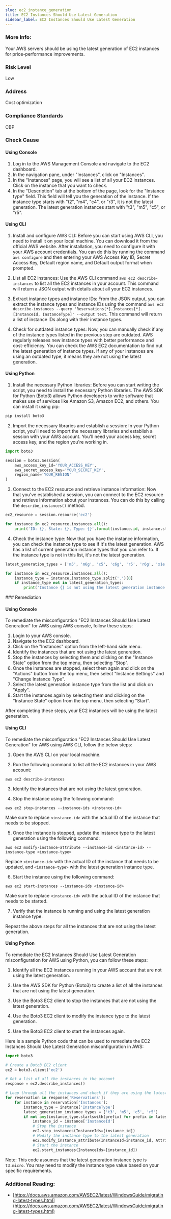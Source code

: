 ```yaml
---
slug: ec2_instance_generation
title: EC2 Instances Should Use Latest Generation
sidebar_label: EC2 Instances Should Use Latest Generation
---
```


### More Info:

Your AWS servers should be using the latest generation of EC2 instances for price-performance improvements.

### Risk Level

Low

### Address

Cost optimization

### Compliance Standards

CBP



<Tabs><Tab title='Cause'>
### Check Cause

#### Using Console

1. Log in to the AWS Management Console and navigate to the EC2 dashboard.
2. In the navigation pane, under "Instances", click on "Instances".
3. In the "Instances" page, you will see a list of all your EC2 instances. Click on the instance that you want to check.
4. In the "Description" tab at the bottom of the page, look for the "Instance type" field. This field will tell you the generation of the instance. If the instance type starts with "t2", "m4", "c4", or "r3", it is not the latest generation. The latest generation instances start with "t3", "m5", "c5", or "r5".

#### Using CLI

1. Install and configure AWS CLI: Before you can start using AWS CLI, you need to install it on your local machine. You can download it from the official AWS website. After installation, you need to configure it with your AWS account credentials. You can do this by running the command `aws configure` and then entering your AWS Access Key ID, Secret Access Key, Default region name, and Default output format when prompted.

2. List all EC2 instances: Use the AWS CLI command `aws ec2 describe-instances` to list all the EC2 instances in your account. This command will return a JSON output with details about all your EC2 instances.

3. Extract instance types and instance IDs: From the JSON output, you can extract the instance types and instance IDs using the command `aws ec2 describe-instances --query 'Reservations[*].Instances[*].[InstanceId, InstanceType]' --output text`. This command will return a list of instance IDs along with their instance types.

4. Check for outdated instance types: Now, you can manually check if any of the instance types listed in the previous step are outdated. AWS regularly releases new instance types with better performance and cost-efficiency. You can check the AWS EC2 documentation to find out the latest generation of instance types. If any of your instances are using an outdated type, it means they are not using the latest generation.

#### Using Python

1. Install the necessary Python libraries: Before you can start writing the script, you need to install the necessary Python libraries. The AWS SDK for Python (Boto3) allows Python developers to write software that makes use of services like Amazon S3, Amazon EC2, and others. You can install it using pip:

```python
pip install boto3
```

2. Import the necessary libraries and establish a session: In your Python script, you'll need to import the necessary libraries and establish a session with your AWS account. You'll need your access key, secret access key, and the region you're working in.

```python
import boto3

session = boto3.Session(
    aws_access_key_id='YOUR_ACCESS_KEY',
    aws_secret_access_key='YOUR_SECRET_KEY',
    region_name='YOUR_REGION'
)
```

3. Connect to the EC2 resource and retrieve instance information: Now that you've established a session, you can connect to the EC2 resource and retrieve information about your instances. You can do this by calling the `describe_instances()` method.

```python
ec2_resource = session.resource('ec2')

for instance in ec2_resource.instances.all():
    print('ID: {}, State: {}, Type: {}'.format(instance.id, instance.state, instance.instance_type))
```

4. Check the instance type: Now that you have the instance information, you can check the instance type to see if it's the latest generation. AWS has a list of current generation instance types that you can refer to. If the instance type is not in this list, it's not the latest generation.

```python
latest_generation_types = ['m5', 'm6g', 'c5', 'c6g', 'r5', 'r6g', 'x1e', 'z1d', 'a1', 't3', 't4g']

for instance in ec2_resource.instances.all():
    instance_type = instance.instance_type.split('.')[0]
    if instance_type not in latest_generation_types:
        print('Instance {} is not using the latest generation instance type.'.format(instance.id))
```

</Tab>


<Tab title='Remediation'>
### Remediation

#### Using Console

To remediate the misconfiguration "EC2 Instances Should Use Latest Generation" for AWS using AWS console, follow these steps:

1. Login to your AWS console.
2. Navigate to the EC2 dashboard.
3. Click on the "Instances" option from the left-hand side menu.
4. Identify the instances that are not using the latest generation.
5. Stop the instances by selecting them and clicking on the "Instance State" option from the top menu, then selecting "Stop".
6. Once the instances are stopped, select them again and click on the "Actions" button from the top menu, then select "Instance Settings" and "Change Instance Type".
7. Select the latest generation instance type from the list and click on "Apply".
8. Start the instances again by selecting them and clicking on the "Instance State" option from the top menu, then selecting "Start".

After completing these steps, your EC2 instances will be using the latest generation.

#### Using CLI

To remediate the misconfiguration "EC2 Instances Should Use Latest Generation" for AWS using AWS CLI, follow the below steps:

1. Open the AWS CLI on your local machine.

2. Run the following command to list all the EC2 instances in your AWS account:

```
aws ec2 describe-instances
```

3. Identify the instances that are not using the latest generation.

4. Stop the instance using the following command:

```
aws ec2 stop-instances --instance-ids <instance-id>
```

Make sure to replace `<instance-id>` with the actual ID of the instance that needs to be stopped.

5. Once the instance is stopped, update the instance type to the latest generation using the following command:

```
aws ec2 modify-instance-attribute --instance-id <instance-id> --instance-type <instance-type>
```

Replace `<instance-id>` with the actual ID of the instance that needs to be updated, and `<instance-type>` with the latest generation instance type.

6. Start the instance using the following command:

```
aws ec2 start-instances --instance-ids <instance-id>
```

Make sure to replace `<instance-id>` with the actual ID of the instance that needs to be started.

7. Verify that the instance is running and using the latest generation instance type.

Repeat the above steps for all the instances that are not using the latest generation.

#### Using Python

To remediate the EC2 Instances Should Use Latest Generation misconfiguration for AWS using Python, you can follow these steps:

1. Identify all the EC2 instances running in your AWS account that are not using the latest generation.

2. Use the AWS SDK for Python (Boto3) to create a list of all the instances that are not using the latest generation.

3. Use the Boto3 EC2 client to stop the instances that are not using the latest generation.

4. Use the Boto3 EC2 client to modify the instance type to the latest generation.

5. Use the Boto3 EC2 client to start the instances again.

Here is a sample Python code that can be used to remediate the EC2 Instances Should Use Latest Generation misconfiguration in AWS:

```python
import boto3

# Create a Boto3 EC2 client
ec2 = boto3.client('ec2')

# Get a list of all the instances in the account
response = ec2.describe_instances()

# Loop through all the instances and check if they are using the latest generation
for reservation in response['Reservations']:
    for instance in reservation['Instances']:
        instance_type = instance['InstanceType']
        latest_generation_instance_types = ['t3', 'm5', 'c5', 'r5']
        if not any(instance_type.startswith(prefix) for prefix in latest_generation_instance_types):
            instance_id = instance['InstanceId']
            # Stop the instance
            ec2.stop_instances(InstanceIds=[instance_id])
            # Modify the instance type to the latest generation
            ec2.modify_instance_attribute(InstanceId=instance_id, Attribute='instanceType', Value='t3.micro')
            # Start the instance
            ec2.start_instances(InstanceIds=[instance_id])
```

Note: This code assumes that the latest generation instance type is `t3.micro`. You may need to modify the instance type value based on your specific requirements.

### Additional Reading:

- [https://docs.aws.amazon.com/AWSEC2/latest/WindowsGuide/migrating-latest-types.html](https://docs.aws.amazon.com/AWSEC2/latest/WindowsGuide/migrating-latest-types.html) 


</Tab>
</Tabs>